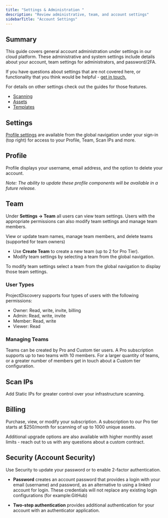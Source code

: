 ```yaml
---
title: "Settings & Administration "
description: "Review administrative, team, and account settings"
sidebarTitle: "Account Settings"
---
```


## Summary

This guide covers general account administration under settings in our cloud platform. These administrative and system settings include details about your account, team settings for administrators, and password/2FA.

If you have questions about settings that are not covered here, or functionality that you think would be helpful - [get in touch.](/help)

For details on other settings check out the guides for those features.

- [Scanning](/cloud/scanning/overview)
- [Assets](/cloud/assets/overview)
- [Templates](/cloud/editor/overview)

## Settings

[Profile settings](https://cloud.projectdiscovery.io/settings) are available from the global navigation under your sign-in (top right) for access to your Profile, Team, Scan IPs and more.

## Profile

Profile displays your username, email address, and the option to delete your account.

_Note: The ability to update these profile components will be available in a future release._

## Team

Under **Settings → Team** all users can view team settings. Users with the appropriate permissions can also modify team settings and manage team members.

View or update team names, manage team members, and delete teams (supported for team owners)

- Use **Create Team** to create a new team (up to 2 for Pro Tier).
- Modify team settings by selecting a team from the global navigation.

To modify team settings select a team from the global navigation to display those team settings.

### User Types

ProjectDiscovery supports four types of users with the following permissions:

- Owner: Read, write, invite, billing
- Admin: Read, write, invite
- Member: Read, write
- Viewer: Read

### Managing Teams

Teams can be created by Pro and Custom tier users. A Pro subscription supports up to two teams with 10 members. For a larger quantity of teams, or a greater number of members get in touch about a Custom tier configuration.

## Scan IPs

Add Static IPs for greater control over your infrastructure scanning.

## Billing

Purchase, view, or modify your subscription. A subscription to our Pro tier starts at $250/month for scanning of up to 1000 unique assets.

Additional upgrade options are also available with higher monthly asset limits - reach out to us with any questions about a custom contract.

## Security (Account Security)

Use Security to update your password or to enable 2-factor authentication.

- **Password** creates an account password that provides a login with your email (username) and password, as an alternative to using a linked account for login. These credentials will not replace any existing login configurations (for example:GitHub)

- **Two-step authentication** provides additional authentication for your account with an authenticator application.

